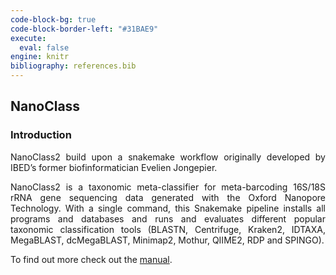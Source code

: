 ---
code-block-bg: true
code-block-border-left: "#31BAE9"
execute:
  eval: false
engine: knitr
bibliography: references.bib
---

<div style="text-align: justify">

## NanoClass

### Introduction

NanoClass2 build upon a snakemake workflow originally developed by IBED's former biofinformatician Evelien Jongepier.

NanoClass2 is a taxonomic meta-classifier for meta-barcoding 16S/18S rRNA gene sequencing data generated with the Oxford Nanopore Technology. With a single command, this Snakemake pipeline installs all programs and databases and runs and evaluates different popular taxonomic classification tools (BLASTN, Centrifuge, Kraken2, IDTAXA, MegaBLAST, dcMegaBLAST, Minimap2, Mothur, QIIME2, RDP and SPINGO).

To find out more check out the [manual](https://ndombrowski.github.io/NanoClass2/).